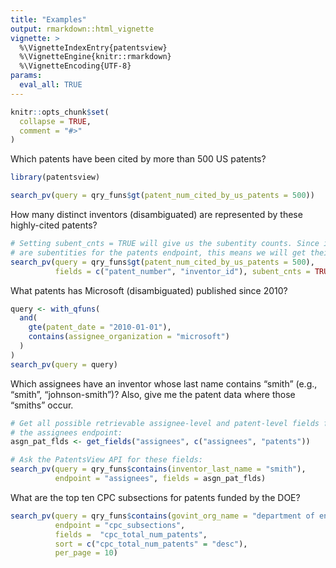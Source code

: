 ```yaml
---
title: "Examples"
output: rmarkdown::html_vignette
vignette: >
  %\VignetteIndexEntry{patentsview}
  %\VignetteEngine{knitr::rmarkdown}
  %\VignetteEncoding{UTF-8}
params:
  eval_all: TRUE
---
```


```r
knitr::opts_chunk$set(
  collapse = TRUE,
  comment = "#>"
)
```

Which patents have been cited by more than 500 US patents?

```r
library(patentsview)

search_pv(query = qry_funs$gt(patent_num_cited_by_us_patents = 500))
```

How many distinct inventors (disambiguated) are represented by these highly-cited patents?

```r
# Setting subent_cnts = TRUE will give us the subentity counts. Since inventors 
# are subentities for the patents endpoint, this means we will get their counts.
search_pv(query = qry_funs$gt(patent_num_cited_by_us_patents = 500),
          fields = c("patent_number", "inventor_id"), subent_cnts = TRUE)
```

What patents has Microsoft (disambiguated) published since 2010?

```r
query <- with_qfuns(
  and(
    gte(patent_date = "2010-01-01"),
    contains(assignee_organization = "microsoft")
  )
)
search_pv(query = query)
```

Which assignees have an inventor whose last name contains "smith" (e.g., "smith", "johnson-smith")? Also, give me the patent data where those "smiths" occur.

```r
# Get all possible retrievable assignee-level and patent-level fields for 
# the assignees endpoint:
asgn_pat_flds <- get_fields("assignees", c("assignees", "patents"))

# Ask the PatentsView API for these fields:
search_pv(query = qry_funs$contains(inventor_last_name = "smith"), 
          endpoint = "assignees", fields = asgn_pat_flds)
```

What are the top ten CPC subsections for patents funded by the DOE?

```r
search_pv(query = qry_funs$contains(govint_org_name = "department of energy"), 
          endpoint = "cpc_subsections", 
          fields =  "cpc_total_num_patents",
          sort = c("cpc_total_num_patents" = "desc"), 
          per_page = 10)
```